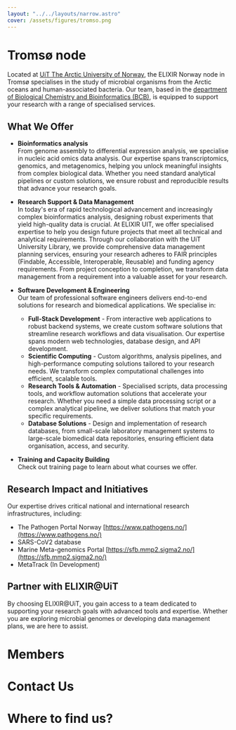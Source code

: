 ```yaml
---
layout: "../../layouts/narrow.astro"
cover: /assets/figures/tromso.png
---
```



# Tromsø node

Located at [UiT The Arctic University of Norway](https://en.uit.no/startsida), the ELIXIR Norway node in Tromsø specialises in the study of microbial organisms from the Arctic oceans and human-associated bacteria. Our team, based in the [department of Biological Chemistry and Bioinformatics (BCB)](https://uit.no/research/bcb), is equipped to support your research with a range of specialised services.

## What We Offer
- **Bioinformatics analysis**  
From genome assembly to differential expression analysis, we specialise in nucleic acid omics data analysis. Our expertise spans transcriptomics, genomics, and metagenomics, helping you unlock meaningful insights from complex biological data. Whether you need standard analytical pipelines or custom solutions, we ensure robust and reproducible results that advance your research goals.

- **Research Support & Data Management**  
In today's era of rapid technological advancement and increasingly complex bioinformatics analysis, designing robust experiments that yield high-quality data is crucial. At ELIXIR UIT, we offer specialised expertise to help you design future projects that meet all technical and analytical requirements. Through our collaboration with the UiT University Library, we provide comprehensive data management planning services, ensuring your research adheres to FAIR principles (Findable, Accessible, Interoperable, Reusable) and funding agency requirements. From project conception to completion, we transform data management from a requirement into a valuable asset for your research.

- **Software Development & Engineering**  
Our team of professional software engineers delivers end-to-end solutions for research and biomedical applications. We specialise in:
    - **Full-Stack Development** - From interactive web applications to robust backend systems, we create custom software solutions that streamline research workflows and data visualisation. Our expertise spans modern web technologies, database design, and API development.
    - **Scientific Computing** - Custom algorithms, analysis pipelines, and high-performance computing solutions tailored to your research needs. We transform complex computational challenges into efficient, scalable tools.
    - **Research Tools & Automation** - Specialised scripts, data processing tools, and workflow automation solutions that accelerate your research. Whether you need a simple data processing script or a complex analytical pipeline, we deliver solutions that match your specific requirements.
    - **Database Solutions** - Design and implementation of research databases, from small-scale laboratory management systems to large-scale biomedical data repositories, ensuring efficient data organisation, access, and security.

- **Training and Capacity Building**  
Check out training page to learn about what courses we offer.

## Research Impact and Initiatives
Our expertise drives critical national and international research infrastructures, including:
- The Pathogen Portal Norway [https://www.pathogens.no/](https://www.pathogens.no/)
- SARS-CoV2 database
- Marine Meta-genomics Portal [https://sfb.mmp2.sigma2.no/](https://sfb.mmp2.sigma2.no/)
- MetaTrack (In Development)

## **Partner with ELIXIR@UiT**

By choosing ELIXIR@UiT, you gain access to a team dedicated to supporting your research goals with advanced tools and expertise. Whether you are exploring microbial genomes or developing data management plans, we are here to assist.

# Members

<People org="uit" layout="two-col" hideOrg/>

# Contact Us

# Where to find us?

<MapComponent
    lat={69.681222}
    lng={18.987015}
    address="Forskningsparken 3, 9037 Tromsø"
/>
